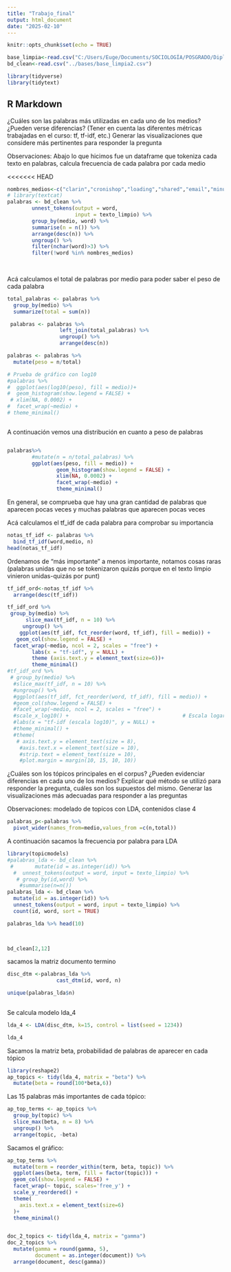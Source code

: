 ```yaml
---
title: "Trabajo_final"
output: html_document
date: "2025-02-10"
---
```


```r
knitr::opts_chunk$set(echo = TRUE)

base_limpia<-read.csv("C:/Users/Euge/Documents/SOCIOLOGÍA/POSGRADO/Diplo Cs Soc Comp/Trabajo final/TIF_DIPLO-UNSAM/bases/base_limpia2.csv")
bd_clean<-read.csv("../bases/base_limpia2.csv")

library(tidyverse)
library(tidytext)
```

## R Markdown

¿Cuáles son las palabras más utilizadas en cada uno de los medios? ¿Pueden verse diferencias? (Tener en cuenta las diferentes métricas trabajadas en el curso: tf, tf-idf, etc.) Generar las visualizaciones que considere más pertinentes para responder la pregunta

Observaciones: Abajo lo que hicimos fue un dataframe que tokeniza cada texto en
palabras, calcula frecuencia de cada palabra  por cada medio

<<<<<<< HEAD
```r
nombres_medios<-c("clarin","cronishop","loading","shared","email","minutouno","infobae","paginai","eltrece","adami","tesone","spillman","reuters","telam","ayerdi","oloixarac","merle","stracuzzi","getty","foglia")
# library(textcat)
palabras <- bd_clean %>%
        unnest_tokens(output = word, 
                      input = texto_limpio) %>%
        group_by(medio, word) %>%
        summarise(n = n()) %>%
        arrange(desc(n)) %>%
        ungroup() %>% 
        filter(nchar(word)>3) %>%
        filter(!word %in% nombres_medios)
        
        
```
Acá calculamos el total de palabras por medio para poder saber el peso de cada palabra

```r
total_palabras <- palabras %>% 
  group_by(medio) %>% 
  summarize(total = sum(n))

 palabras <- palabras %>%
                 left_join(total_palabras) %>%
                 ungroup() %>%
                 arrange(desc(n))

palabras <- palabras %>% 
  mutate(peso = n/total)

# Prueba de gráfico con log10
#palabras %>% 
#  ggplot(aes(log10(peso), fill = medio))+
#  geom_histogram(show.legend = FALSE) +
 # xlim(NA, 0.0002) +
#  facet_wrap(~medio) +
# theme_minimal()

```

```r

```

A continuación vemos una distribución en cuanto a peso de palabras
```r

```


```r
palabras%>%
        #mutate(n = n/total_palabras) %>%
        ggplot(aes(peso, fill = medio)) +
                geom_histogram(show.legend = FALSE) +
                xlim(NA, 0.0002) +
                facet_wrap(~medio) +
                theme_minimal()
```
En general, se comprueba que hay una gran cantidad de palabras que aparecen pocas veces y muchas palabras que aparecen pocas veces

Acá calculamos el tf_idf de cada palabra para comprobar su importancia
```r
notas_tf_idf <- palabras %>%
  bind_tf_idf(word,medio, n)
head(notas_tf_idf)

```
Ordenamos de "más importante" a menos importante, notamos cosas raras (palabras unidas que no se tokenizaron quizás porque en el texto limpio vinieron unidas-quizás por punt)
```r
tf_idf_ord<-notas_tf_idf %>%
  arrange(desc(tf_idf))

```



```r
tf_idf_ord %>%
 group_by(medio) %>%
      slice_max(tf_idf, n = 10) %>%
     ungroup() %>%
    ggplot(aes(tf_idf, fct_reorder(word, tf_idf), fill = medio)) +
   geom_col(show.legend = FALSE) +
  facet_wrap(~medio, ncol = 2, scales = "free") +
        labs(x = "tf-idf", y = NULL) +
        theme (axis.text.y = element_text(size=6))+
        theme_minimal()
#tf_idf_ord %>%
 # group_by(medio) %>%
  #slice_max(tf_idf, n = 10) %>%
  #ungroup() %>%
  #ggplot(aes(tf_idf, fct_reorder(word, tf_idf), fill = medio)) +
  #geom_col(show.legend = FALSE) +
  #facet_wrap(~medio, ncol = 2, scales = "free") +
  #scale_x_log10() +                                     # Escala logarítmica base 10 en eje x
  #labs(x = "tf-idf (escala log10)", y = NULL) +
  #theme_minimal() +
  #theme(
   # axis.text.y = element_text(size = 8),
    #axis.text.x = element_text(size = 10),
    #strip.text = element_text(size = 10),
    #plot.margin = margin(10, 15, 10, 10))

```

¿Cuáles son los tópicos principales en el corpus? ¿Pueden evidenciar diferencias en cada uno de los medios? Explicar qué método se utilizó para responder la pregunta, cuáles son los supuestos del mismo. Generar las visualizaciones más adecuadas para responder a las preguntas

Observaciones: modelado de topicos con LDA, contenidos clase 4
```r
palabras_p<-palabras %>% 
  pivot_wider(names_from=medio,values_from =c(n,total))
```

A continuación sacamos la frecuencia por palabra para LDA
```r
library(topicmodels)
#palabras_lda <- bd_clean %>%
 #       mutate(id = as.integer(id)) %>%
  #  unnest_tokens(output = word, input = texto_limpio) %>%
   # group_by(id,word) %>% 
    #summarise(n=n())
palabras_lda <- bd_clean %>%
  mutate(id = as.integer(id)) %>%
  unnest_tokens(output = word, input = texto_limpio) %>%
  count(id, word, sort = TRUE)     

palabras_lda %>% head(10)

      
```



```r
bd_clean[2,12]

```

sacamos la matriz documento termino

```r

disc_dtm <-palabras_lda %>%
                cast_dtm(id, word, n)

unique(palabras_lda$n)
                
```

Se calcula modelo lda_4

```r
lda_4 <- LDA(disc_dtm, k=15, control = list(seed = 1234))

lda_4

```

Sacamos la matriz beta, probabilidad de palabras de aparecer en cada tópico

```r
library(reshape2)
ap_topics <- tidy(lda_4, matrix = "beta") %>%
  mutate(beta = round(100*beta,6))
```
Las 15 palabras más importantes de cada tópico:
```r
ap_top_terms <- ap_topics %>%
  group_by(topic) %>%
  slice_max(beta, n = 8) %>% 
  ungroup() %>%
  arrange(topic, -beta)


```

Sacamos el gráfico:
```r
ap_top_terms %>%
  mutate(term = reorder_within(term, beta, topic)) %>%
  ggplot(aes(beta, term, fill = factor(topic))) +
  geom_col(show.legend = FALSE) +
  facet_wrap(~ topic, scales='free_y') +
  scale_y_reordered() +
  theme(
    axis.text.x = element_text(size=6)
  )+
  theme_minimal()


```

```r

```



```r

doc_2_topics <- tidy(lda_4, matrix = "gamma")
doc_2_topics %>%
  mutate(gamma = round(gamma, 5),
         document = as.integer(document)) %>%
  arrange(document, desc(gamma))
```



